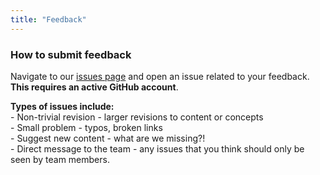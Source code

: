 ```yaml
---
title: "Feedback"
---
```


### How to submit feedback 

Navigate to our [issues page](https://github.com/ESIPFed/esipDMP/issues) and open an issue related to your feedback. **This requires an active GitHub account**.

**Types of issues include:**  
- Non-trivial revision - larger revisions to content or concepts  
- Small problem - typos, broken links  
- Suggest new content - what are we missing?!   
- Direct message to the team - any issues that you think should only be seen by team members.  

